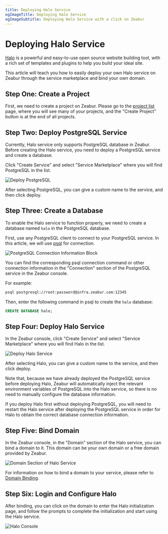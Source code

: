 ```yaml
---
title: Deploying Halo Service
ogImageTitle: Deploying Halo Service
ogImageSubtitle: Deploying Halo Service with a click on Zeabur
---
```



# Deploying Halo Service

[Halo](https://halo.run/) is a powerful and easy-to-use open source website building tool, with a rich set of templates and plugins to help you build your ideal site.

This article will teach you how to easily deploy your own Halo service on Zeabur through the service marketplace and bind your own domain.

## Step One: Create a Project

First, we need to create a project on Zeabur. Please go to the [project list](https://dash.zeabur.com/projects) page, where you will see many of your projects, and the "Create Project" button is at the end of all projects.

## Step Two: Deploy PostgreSQL Service

Currently, Halo service only supports PostgreSQL database in Zeabur. Before creating the Halo service, you need to deploy a PostgreSQL service and create a database.

Click "Create Service" and select "Service Marketplace" where you will find PostgreSQL in the list.

![Deploy PostgreSQL](/marketplace/halo/deploy-postgresql.zh-TW.png)

After selecting PostgreSQL, you can give a custom name to the service, and then click deploy.

## Step Three: Create a Database

To enable the Halo service to function properly, we need to create a database named `halo` in the PostgreSQL database.

First, use any PostgreSQL client to connect to your PostgreSQL service. In this article, we will use [psql](https://www.postgresql.org/docs/9.1/app-psql.html) for connection.

![PostgreSQL Connection Information Block](/marketplace/halo/postgre-connect.zh-TW.png)

You can find the corresponding psql connection command or other connection information in the "Connection" section of the PostgreSQL service in the Zeabur console.

For example:

```bash
psql postgresql://root:password@infra.zeabur.com:12345
```

Then, enter the following command in psql to create the `halo` database:

```sql
CREATE DATABASE halo;
```

## Step Four: Deploy Halo Service

In the Zeabur console, click "Create Service" and select "Service Marketplace" where you will find Halo in the list.

![Deploy Halo Service](/marketplace/halo/deploy-halo.zh-TW.png)

After selecting Halo, you can give a custom name to the service, and then click deploy.

<Callout>
Note that, because we have already deployed the PostgreSQL service before deploying Halo, Zeabur will automatically inject the relevant environment variables of PostgreSQL into the Halo service, so there is no need to manually configure the database information.

If you deploy Halo first without deploying PostgreSQL, you will need to restart the Halo service after deploying the PostgreSQL service in order for Halo to obtain the correct database connection information.

</Callout>

## Step Five: Bind Domain

In the Zeabur console, in the "Domain" section of the Halo service, you can bind a domain to it. This domain can be your own domain or a free domain provided by Zeabur.

![Domain Section of Halo Service](/marketplace/halo/halo-domain.zh-TW.png)

For information on how to bind a domain to your service, please refer to [Domain Binding](../deploy/domain-binding).

## Step Six: Login and Configure Halo

After binding, you can click on the domain to enter the Halo initialization page, and follow the prompts to complete the initialization and start using the Halo service.

![Halo Console](/marketplace/halo/halo-console.zh-TW.png)